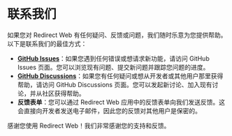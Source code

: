 # 联系我们

如果您对 Redirect Web 有任何疑问、反馈或问题，我们随时乐意为您提供帮助。以下是联系我们的最佳方式：

- **[GitHub Issues](https://github.com/mshibanami/RedirectWeb/issues)**：如果您遇到任何错误或想请求新功能，请访问 GitHub Issues 页面。您可以浏览现有问题、提交新问题并跟踪您问题的进度。
- **[GitHub Discussions](https://github.com/mshibanami/RedirectWeb/discussions)**：如果您有任何疑问或想从开发者或其他用户那里获得帮助，请访问 GitHub Discussions 页面。您可以发起新讨论、加入现有讨论，并从社区获得帮助。
- **反馈表单**：您可以通过 Redirect Web 应用中的反馈表单向我们发送反馈。这会直接向开发者发送电子邮件，因此您的反馈对其他用户是保密的。

感谢您使用 Redirect Web！我们非常感谢您的支持和反馈。
